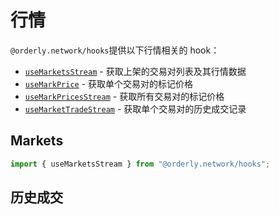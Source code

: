 
# 行情

`@orderly.network/hooks`提供以下行情相关的 hook：

- [`useMarketsStream`](/) - 获取上架的交易对列表及其行情数据
- [`useMarkPrice`](/) - 获取单个交易对的标记价格
- [`useMarkPricesStream`](/) - 获取所有交易对的标记价格
- [`useMarketTradeStream`](/) - 获取单个交易对的历史成交记录

## Markets

```typescript
import { useMarketsStream } from "@orderly.network/hooks";
```

<CodeLive code={marketsRaw} disabled />

## 历史成交

<CodeLive code={tradesRaw} disabled />
